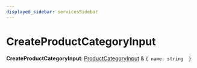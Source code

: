 ```yaml
---
displayed_sidebar: servicesSidebar
---
```



# CreateProductCategoryInput

 **CreateProductCategoryInput**: [ProductCategoryInput](services.ProductCategoryInput.mdx) & ``{ name: string  }``
